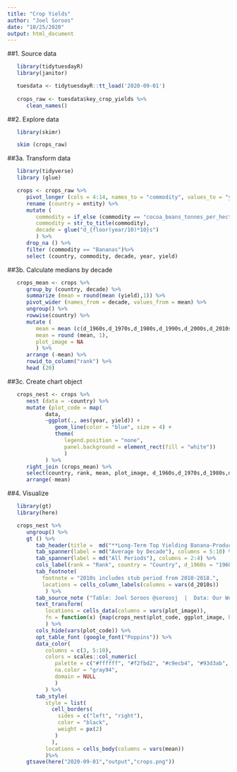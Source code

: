 ```yaml
---
title: "Crop Yields"
author: "Joel Soroos"
date: "10/25/2020"
output: html_document
---
```



##1. Source data
```r

   library(tidytuesdayR)
   library(janitor)

   tuesdata <- tidytuesdayR::tt_load('2020-09-01') 
   
   crops_raw <- tuesdata$key_crop_yields %>%
      clean_names()
```


##2. Explore data
```r

   library(skimr)

   skim (crops_raw)
```


##3a. Transform data
```r

   library(tidyverse)
   library (glue)

   crops <- crops_raw %>%
      pivot_longer (cols = 4:14, names_to = "commodity", values_to = "yield") %>%
      rename (country = entity) %>%
      mutate (
         commodity = if_else (commodity == "cocoa_beans_tonnes_per_hectare", word(commodity, 1, sep = "_"), word (commodity, sep = "_")),
         commodity = str_to_title(commodity),
         decade = glue("d_{floor(year/10)*10}s")
         ) %>%
      drop_na () %>%
      filter (commodity == "Bananas")%>%
      select (country, commodity, decade, year, yield)
```


##3b. Calculate medians by decade
```r
   
   crops_mean <- crops %>%
      group_by (country, decade) %>%
      summarize (mean = round(mean (yield),1)) %>%
      pivot_wider (names_from = decade, values_from = mean) %>%
      ungroup() %>%
      rowwise(country) %>%
      mutate (
         mean = mean (c(d_1960s,d_1970s,d_1980s,d_1990s,d_2000s,d_2010s), na.rm = T),
         mean = round (mean, 1),
         plot_image = NA
         ) %>%
      arrange (-mean) %>%
      rowid_to_column("rank") %>%
      head (20) 
```


##3c.  Create chart object
```r

   crops_nest <- crops %>%
      nest (data = -country) %>%
      mutate (plot_code = map(
            data, 
            ~ggplot(., aes(year, yield)) +
               geom_line(color = "blue", size = 4) +
               theme(
                  legend.position = "none",
                  panel.background = element_rect(fill = "white"))
                  )
            ) %>%
      right_join (crops_mean) %>%
      select(country, rank, mean, plot_image, d_1960s,d_1970s,d_1980s,d_1990s,d_2000s,d_2010s, plot_code) %>%
      arrange(-mean)
```


##4. Visualize
```r

   library(gt)
   library(here)

   crops_nest %>%
      ungroup() %>%
      gt () %>%
         tab_header(title =  md("**Long-Term Top Yielding Banana-Producing Countries**")) %>%
         tab_spanner(label = md("Average by Decade"), columns = 5:10) %>%
         tab_spanner(label = md("All Periods"), columns = 2:4) %>%
         cols_label(rank = "Rank", country = "Country", d_1960s = "1960s", d_1970s = "1970s", d_1980s = "1980s", d_1990s = "1990s", d_2000s = "2000s", d_2010s = "2010s", mean = "Avg", plot_image = "Trend") %>%
         tab_footnote(
           footnote = "2010s includes stub period from 2010-2018.",
           locations = cells_column_labels(columns = vars(d_2010s))
            ) %>%
         tab_source_note ("Table: Joel Soroos @soroosj  |  Data: Our World in Data") %>%
         text_transform(
            locations = cells_data(columns = vars(plot_image)),
            fn = function(x) {map(crops_nest$plot_code, ggplot_image, height = 23, aspect_ratio = 2.5)}
            ) %>%
         cols_hide(vars(plot_code)) %>%
         opt_table_font (google_font("Poppins")) %>%
         data_color(
            columns = c(3, 5:10),
            colors = scales::col_numeric(
               palette = c("#ffffff", "#f2fbd2", "#c9ecb4", "#93d3ab", "#35b0ab"),
               na.color = "gray94",
               domain = NULL
               ) 
            ) %>%
         tab_style(
            style = list(
              cell_borders(
                sides = c("left", "right"),
                color = "black",
                weight = px(2)
               )
              ),
            locations = cells_body(columns = vars(mean))
            )%>%
      gtsave(here("2020-09-01","output","crops.png"))
```